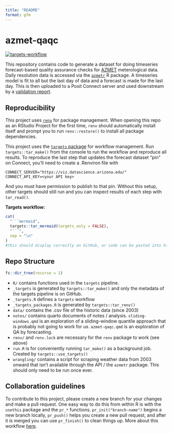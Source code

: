 ```yaml
---
title: "README"
format: gfm
---
```

<!-- README.md is generated from README.qmd. Please edit that file -->

# azmet-qaqc

<!-- badges: start -->
[![targets-workflow](https://github.com/cct-datascience/azmet-qaqc/actions/workflows/targets.yaml/badge.svg)](https://github.com/cct-datascience/azmet-qaqc/actions/workflows/targets.yaml)
<!-- badges: end -->

This repository contains code to generate a dataset for doing timeseries forecast-based quality assurance checks for  [AZMET](https://ag.arizona.edu/azmet/) meterological data.  Daily resolution data is accessed via the [`azmetr`](https://github.com/cct-datascience/azmetr) R package. A timeseries model is fit to all but the last day of data and a forecast is made for the last day. This is then uploaded to a Posit Connect server and used downstream by a [validation report](https://github.com/cct-datascience/azmet-qa-dashboard).

## Reproducibility

This project uses [`renv`](https://rstudio.github.io/renv/articles/renv.html) for package management. When opening this repo as an RStudio Project for the first time, `renv` should automatically install itself and prompt you to run `renv::restore()` to install all package dependencies.

This project uses the [`targets` package](https://docs.ropensci.org/targets/) for workflow management. Run `targets::tar_make()` from the console to run the workflow and reproduce all results.  To reproduce the last step that updates the forecast dataset "pin" on Connect, you'll need to create a .Renviron file with 

```
CONNECT_SERVER="https://viz.datascience.arizona.edu/"
CONNECT_API_KEY=<your API key>
```

And you must have permission to publish to that pin.  Without this setup, other targets should still run and you can inspect results of each step with `tar_read()`.

**Targets workflow:**

```r
cat(
  "```mermaid",
  targets::tar_mermaid(targets_only = FALSE),
  "```",
  sep = "\n"
)
#this should display correctly on GitHub, or code can be pasted into https://mermaid.live
```


## Repo Structure

```r
fs::dir_tree(recurse = 1)
```
- `R/` contains functions used in the `targets` pipeline.
- `_targets` is generated by `targets::tar_make()` and only the metadata of the targets pipeline is on GitHub.
- `_targets.R` defines a `targets` workflow
- `_targets_packages.R` is generated by `targets::tar_renv()`
- `data/` contains the .csv file of the historic data (since 2003)
- `notes/` contains quarto documents of notes / analysis.  `sliding-windows.qmd` is an exploration of a sliding-window quantile approach that is probably not going to work for us.  `azmet-qaqc.qmd` is an exploration of QA by forecasting.
- `renv/` and `renv.lock` are necessary for the `renv` package to work (see above)
- `run.R` is for conveniently running `tar_make()` as a background job.  Created by `targets::use_targets()`
- `wrangling/` contains a script for scraping weather data from 2003 onward that isn't available through the API / the `azmetr` package. This should only need to be run once ever.


## Collaboration guidelines

To contribute to this project, please create a new branch for your changes and make a pull request. One easy way to do this from within R is with the `usethis` package and the `pr_*` functions. `pr_init("branch-name")` begins a new branch locally, `pr_push()` helps you create a new pull request, and after it is merged you can use `pr_finish()` to clean things up. More about this workflow [here](https://usethis.r-lib.org/articles/pr-functions.html).